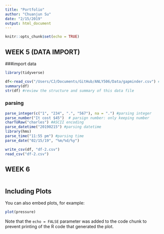 ```yaml
---
title: "Portfolio"
author: "Chuanjun Su"
date: "2/15/2019"
output: html_document
---
```


```r
knitr::opts_chunk$set(echo = TRUE)
```

## WEEK 5 (DATA IMPORT)

###import data

```r
library(tidyverse)

df<-read_csv("/Users/CJ/Documents/GitHub/ANLY506/Data/gapminder.csv") #importing data from data folder
summary(df) 
str(df) #review the structure and summary of this data file
```

### parsing 

```r
parse_integer(c("1", "234", ".", "567"), na = ".") #parsing integer
parse_number("It cost $45")  # parsign number: only keeping number
charToRaw("charles") #ASCII encoding
parse_datetime("20190215") #parsing datetime
library(hms)
parse_time("11:55 pm") #parsing time
parse_date("02/15/19", "%m/%d/%y") 

write_csv(df, "df-2.csv")
read_csv("df-2.csv")

```

## WEEK 6

```r

```

## Including Plots

You can also embed plots, for example:

```r
plot(pressure)
```

Note that the `echo = FALSE` parameter was added to the code chunk to prevent printing of the R code that generated the plot.
